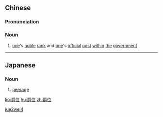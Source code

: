 ==Chinese==
{{zh-forms}}

===Pronunciation===
{{zh-pron
|m=juéwèi
|cat=n
}}

===Noun===
{{zh-noun}}

# {{lb|zh|archaic}} [[one]]'s [[noble]] [[rank]] and [[one]]'s [[official]] [[post]] [[within]] [[the]] [[government]]

[[Category:Mandarin archaic terms|jue2wei4]]

----

==Japanese==
{{ja-kanjitab|しゃく|い|yomi=o}}

===Noun===
{{ja-noun|しゃくい}}

# [[peerage]]

[[ko:爵位]]
[[hu:爵位]]
[[zh:爵位]]